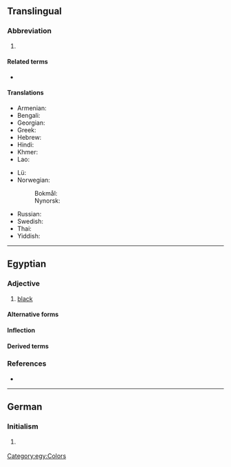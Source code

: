 {{character info/new|㎞}}
{{also|.km|KM}}
==Translingual==

===Abbreviation===
{{rfc-header|Abbreviation}}
{{head|mul|abbreviation}}

# {{SI-unit-abb2|kilo|meter|metre|[[length]]}}

====Related terms====
* {{l|mul|kms}}

====Translations====
{{trans-top|kilometer}}
* Armenian: {{t|hy|կմ}}
* Bengali: {{t-needed|bn}}
* Georgian: {{t|ka|კმ}}
* Greek: {{t|el|χλμ.}}
* Hebrew: {{t|he|ק”מ|sc=Hebr}}
* Hindi: {{t|hi|सहस्रमान|tr=sahasramān|sc=Deva}}
* Khmer: {{t|km|គ.ម|tr=km|sc=Khmr}}
* Lao: {{t|lo|ກມ|sc=Laoo}}
{{trans-mid}}
* Lü: {{t|khb|ᦜᧅ|tr=la᷄k|sc=Talu}}
* Norwegian:
*: Bokmål: {{t+|nb|km}}
*: Nynorsk: {{t|nn|km}}
* Russian: {{t+|ru|км}}
* Swedish: {{t+|sv|km}}
* Thai: {{t+|th|กม.|tr=km.|sc=Thai}}
* Yiddish: {{t-needed|yi}}
{{trans-bottom}}

----

==Egyptian==

===Adjective===
{{egy-adj|head=<hiero>km-m-D3</hiero>}}

# [[black]]

====Alternative forms====
{{egy-hieroforms
|<hiero>km:Y1</hiero>|read1=km
|<hiero>km</hiero>|read2=km}}

====Inflection====
{{egy-decl-adj|km}}

====Derived terms====
{{der2|lang=egy
|{{l|egy|kmt||[[Egypt]]}}
|{{l|egy|kmt}}<sup>?</sup> (“a type of jar”)
|{{l|egy|kmt||the [[Egyptian]]s}}
|{{l|egy|km wr||[[w:Great Bitter Lake|the Bitter Lakes]]}}}}

===References===
* {{R:egy:Faulkner}}

[[Category:egy:Colors]]

----

==German==

===Initialism===
{{rfc-header|Initialism}}
{{de-initialism}}

# {{initialism of|Kilometer|lang=de}} {{gloss|''American:'' kilometer, ''British:'' kilometre}}